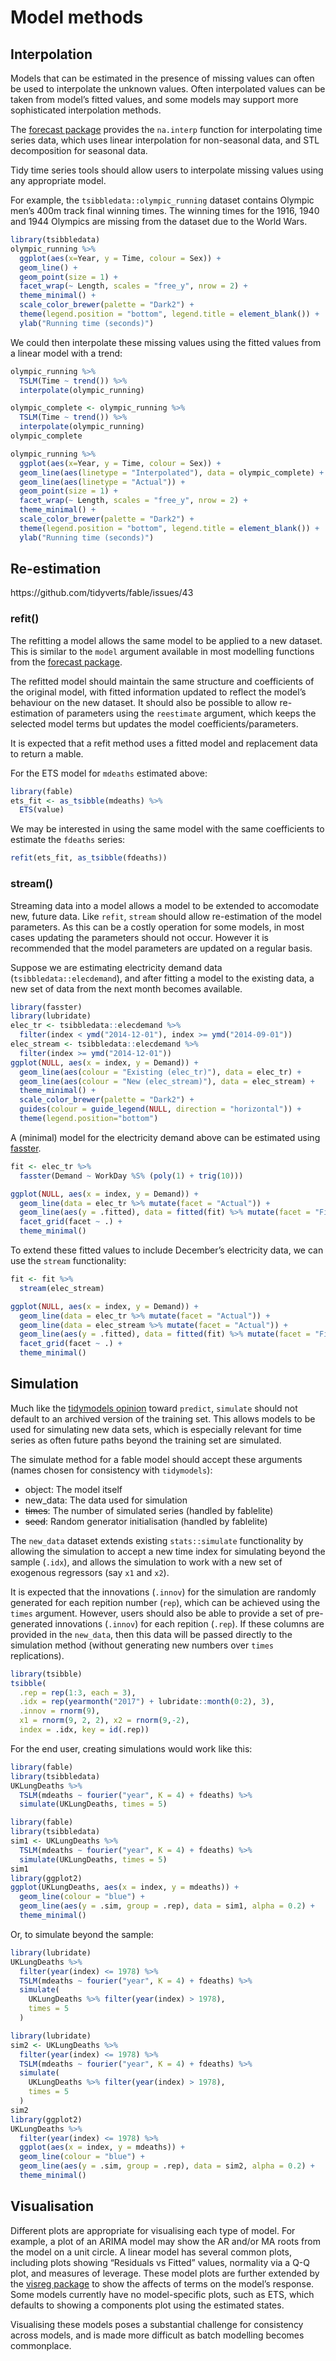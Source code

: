 # Model methods {#methods}

## Interpolation

Models that can be estimated in the presence of missing values can often be used to interpolate the unknown values. Often interpolated values can be taken from model's fitted values, and some models may support more sophisticated interpolation methods.

The [forecast package](https://github.com/robjhyndman/forecast/) provides the `na.interp` function for interpolating time series data, which uses linear interpolation for non-seasonal data, and STL decomposition for seasonal data. 

Tidy time series tools should allow users to interpolate missing values using any appropriate model. 

For example, the `tsibbledata::olympic_running` dataset contains Olympic men's 400m track final winning times. The winning times for the 1916, 1940 and 1944 Olympics are missing from the dataset due to the World Wars.

```r
library(tsibbledata)
olympic_running %>%
  ggplot(aes(x=Year, y = Time, colour = Sex)) +
  geom_line() +
  geom_point(size = 1) +
  facet_wrap(~ Length, scales = "free_y", nrow = 2) + 
  theme_minimal() + 
  scale_color_brewer(palette = "Dark2") + 
  theme(legend.position = "bottom", legend.title = element_blank()) +
  ylab("Running time (seconds)")
```

We could then interpolate these missing values using the fitted values from a linear model with a trend:

```r
olympic_running %>% 
  TSLM(Time ~ trend()) %>% 
  interpolate(olympic_running)
```
```r
olympic_complete <- olympic_running %>% 
  TSLM(Time ~ trend()) %>% 
  interpolate(olympic_running)
olympic_complete

olympic_running %>%
  ggplot(aes(x=Year, y = Time, colour = Sex)) +
  geom_line(aes(linetype = "Interpolated"), data = olympic_complete) +
  geom_line(aes(linetype = "Actual")) +
  geom_point(size = 1) +
  facet_wrap(~ Length, scales = "free_y", nrow = 2) + 
  theme_minimal() + 
  scale_color_brewer(palette = "Dark2") + 
  theme(legend.position = "bottom", legend.title = element_blank()) +
  ylab("Running time (seconds)")
```


## Re-estimation
https://github.com/tidyverts/fable/issues/43

### refit()
The refitting a model allows the same model to be applied to a new dataset. This is similar to the `model` argument available in most modelling functions from the [forecast package](https://github.com/robjhyndman/forecast/).

The refitted model should maintain the same structure and coefficients of the original model, with fitted information updated to reflect the model's behaviour on the new dataset. It should also be possible to allow re-estimation of parameters using the `reestimate` argument, which keeps the selected model terms but updates the model coefficients/parameters.

It is expected that a refit method uses a fitted model and replacement data to return a mable.

For the ETS model for `mdeaths` estimated above:
```r
library(fable)
ets_fit <- as_tsibble(mdeaths) %>% 
  ETS(value)
```

We may be interested in using the same model with the same coefficients to estimate the `fdeaths` series:
```r
refit(ets_fit, as_tsibble(fdeaths))
```


### stream()

Streaming data into a model allows a model to be extended to accomodate new, future data. Like `refit`, `stream` should allow re-estimation of the model parameters. As this can be a costly operation for some models, in most cases updating the parameters should not occur. However it is recommended that the model parameters are updated on a regular basis.

Suppose we are estimating electricity demand data (`tsibbledata::elecdemand`), and after fitting a model to the existing data, a new set of data from the next month becomes available.

```r
library(fasster)
library(lubridate)
elec_tr <- tsibbledata::elecdemand %>% 
  filter(index < ymd("2014-12-01"), index >= ymd("2014-09-01"))
elec_stream <- tsibbledata::elecdemand %>% 
  filter(index >= ymd("2014-12-01"))
ggplot(NULL, aes(x = index, y = Demand)) + 
  geom_line(aes(colour = "Existing (elec_tr)"), data = elec_tr) + 
  geom_line(aes(colour = "New (elec_stream)"), data = elec_stream) + 
  theme_minimal() + 
  scale_color_brewer(palette = "Dark2") + 
  guides(colour = guide_legend(NULL, direction = "horizontal")) + 
  theme(legend.position="bottom")
```

A (minimal) model for the electricity demand above can be estimated using [fasster](https://github.com/tidyverts/fasster).

```r
fit <- elec_tr %>% 
  fasster(Demand ~ WorkDay %S% (poly(1) + trig(10)))
```
```r
ggplot(NULL, aes(x = index, y = Demand)) + 
  geom_line(data = elec_tr %>% mutate(facet = "Actual")) +
  geom_line(aes(y = .fitted), data = fitted(fit) %>% mutate(facet = "Fitted")) + 
  facet_grid(facet ~ .) +
  theme_minimal()
```

To extend these fitted values to include December's electricity data, we can use the `stream` functionality:

```r
fit <- fit %>% 
  stream(elec_stream)
```
```r
ggplot(NULL, aes(x = index, y = Demand)) + 
  geom_line(data = elec_tr %>% mutate(facet = "Actual")) +
  geom_line(data = elec_stream %>% mutate(facet = "Actual")) +
  geom_line(aes(y = .fitted), data = fitted(fit) %>% mutate(facet = "Fitted")) + 
  facet_grid(facet ~ .) +
  theme_minimal()
```


## Simulation

Much like the [tidymodels opinion](https://tidymodels.github.io/model-implementation-principles/model-predictions.html#input-data) toward `predict`, `simulate` should not default to an archived version of the training set. This allows models to be used for simulating new data sets, which is especially relevant for time series as often future paths beyond the training set are simulated.

The simulate method for a fable model should accept these arguments (names chosen for consistency with `tidymodels`):

* object: The model itself
* new_data: The data used for simulation
* ~~times~~: The number of simulated series (handled by fablelite)
* ~~seed~~: Random generator initialisation (handled by fablelite)

The `new_data` dataset extends existing `stats::simulate` functionality by allowing the simulation to accept a new time index for simulating beyond the sample (`.idx`), and allows the simulation to work with a new set of exogenous regressors (say `x1` and `x2`). 

It is expected that the innovations (`.innov`) for the simulation are randomly generated for each repition number (`rep`), which can be achieved using the `times` argument.  However, users should also be able to provide a set of pre-generated innovations (`.innov`) for each repition (`.rep`). If these columns are provided in the `new_data`, then this data will be passed directly to the simulation method (without generating new numbers over `times` replications).

```r
library(tsibble)
tsibble(
  .rep = rep(1:3, each = 3),
  .idx = rep(yearmonth("2017") + lubridate::month(0:2), 3),
  .innov = rnorm(9),
  x1 = rnorm(9, 2, 2), x2 = rnorm(9,-2), 
  index = .idx, key = id(.rep))
```

For the end user, creating simulations would work like this:

```r
library(fable)
library(tsibbledata)
UKLungDeaths %>% 
  TSLM(mdeaths ~ fourier("year", K = 4) + fdeaths) %>% 
  simulate(UKLungDeaths, times = 5)
```

```r
library(fable)
library(tsibbledata)
sim1 <- UKLungDeaths %>% 
  TSLM(mdeaths ~ fourier("year", K = 4) + fdeaths) %>% 
  simulate(UKLungDeaths, times = 5)
sim1
library(ggplot2)
ggplot(UKLungDeaths, aes(x = index, y = mdeaths)) + 
  geom_line(colour = "blue") + 
  geom_line(aes(y = .sim, group = .rep), data = sim1, alpha = 0.2) + 
  theme_minimal()
```


Or, to simulate beyond the sample:

```r
library(lubridate)
UKLungDeaths %>% 
  filter(year(index) <= 1978) %>% 
  TSLM(mdeaths ~ fourier("year", K = 4) + fdeaths) %>% 
  simulate(
    UKLungDeaths %>% filter(year(index) > 1978),
    times = 5
  )
```
```r
library(lubridate)
sim2 <- UKLungDeaths %>% 
  filter(year(index) <= 1978) %>% 
  TSLM(mdeaths ~ fourier("year", K = 4) + fdeaths) %>% 
  simulate(
    UKLungDeaths %>% filter(year(index) > 1978),
    times = 5
  )
sim2
library(ggplot2)
UKLungDeaths %>% 
  filter(year(index) <= 1978) %>% 
  ggplot(aes(x = index, y = mdeaths)) + 
  geom_line(colour = "blue") + 
  geom_line(aes(y = .sim, group = .rep), data = sim2, alpha = 0.2) + 
  theme_minimal()
```


## Visualisation

Different plots are appropriate for visualising each type of model. For example, a plot of an ARIMA model may show the AR and/or MA roots from the model on a unit circle. A linear model has several common plots, including plots showing "Residuals vs Fitted" values, normality via a Q-Q plot, and measures of leverage. These model plots are further extended by the [visreg package](http://pbreheny.github.io/visreg/) to show the affects of terms on the model's response. Some models currently have no model-specific plots, such as ETS, which defaults to showing a components plot using the estimated states.

Visualising these models poses a substantial challenge for consistency across models, and is made more difficult as batch modelling becomes commonplace.

